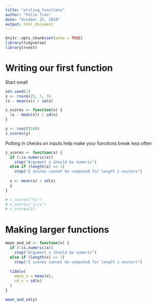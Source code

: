 ```yaml
---
title: "writing_functions"
author: "Felix Tran"
date: "October 25, 2018"
output: html_document
---
```


```r
knitr::opts_chunk$set(echo = TRUE)
library(tidyverse)
library(rvest)
```

# Writing our first function

Start small
```r
set.seed(1)
x <- rnorm(25, 5, 3)
(x - mean(x)) / sd(x)

z_scores <- function(x) {
  (x - mean(x)) / sd(x)
}

y <- runif(100)
z_scores(y)
```

Putting in checks on inputs help make your functions break less often
```r
z_scores <- function(x) {
  if (!is.numeric(x))
    stop("Argument x should be numeric")
  else if (length(x) == 1)
    stop("Z scores cannot be computed for length 1 vectors")
  
  z <- mean(x) / sd(x)
  z
}

# z_scores("hi")
# z_scores("iris")
# z_scores(1)
```

# Making larger functions
```r
mean_and_sd <- function(x) {
  if (!is.numeric(x))
    stop("Argument x should be numeric")
  else if (length(x) == 1)
    stop("Z scores cannot be computed for length 1 vectors")
  
  tibble(
    mean_x = mean(x),
    sd_x = sd(x)
  )
}

mean_and_sd(y)
```

